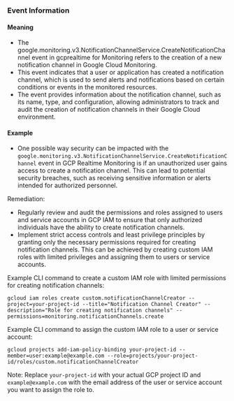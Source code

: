 
### Event Information

#### Meaning

- The google.monitoring.v3.NotificationChannelService.CreateNotificationChannel event in gcprealtime for Monitoring refers to the creation of a new notification channel in Google Cloud Monitoring.
- This event indicates that a user or application has created a notification channel, which is used to send alerts and notifications based on certain conditions or events in the monitored resources.
- The event provides information about the notification channel, such as its name, type, and configuration, allowing administrators to track and audit the creation of notification channels in their Google Cloud environment.

#### Example

- One possible way security can be impacted with the `google.monitoring.v3.NotificationChannelService.CreateNotificationChannel` event in GCP Realtime Monitoring is if an unauthorized user gains access to create a notification channel. This can lead to potential security breaches, such as receiving sensitive information or alerts intended for authorized personnel.

Remediation:
- Regularly review and audit the permissions and roles assigned to users and service accounts in GCP IAM to ensure that only authorized individuals have the ability to create notification channels.
- Implement strict access controls and least privilege principles by granting only the necessary permissions required for creating notification channels. This can be achieved by creating custom IAM roles with limited privileges and assigning them to users or service accounts.

Example CLI command to create a custom IAM role with limited permissions for creating notification channels:
```
gcloud iam roles create custom.notificationChannelCreator --project=your-project-id --title="Notification Channel Creator" --description="Role for creating notification channels" --permissions=monitoring.notificationChannels.create
```

Example CLI command to assign the custom IAM role to a user or service account:
```
gcloud projects add-iam-policy-binding your-project-id --member=user:example@example.com --role=projects/your-project-id/roles/custom.notificationChannelCreator
```

Note: Replace `your-project-id` with your actual GCP project ID and `example@example.com` with the email address of the user or service account you want to assign the role to.

